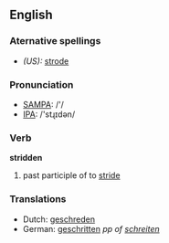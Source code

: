 ==English==

===Aternative spellings===
* ''(US):'' [[strode]]

===Pronunciation===
*[[w:SAMPA|SAMPA]]: /'/
*[[w:IPA|IPA]]: /'stɻɪdən/

===Verb===
'''stridden'''

# {{UK}} past participle of to [[stride]]

===Translations===
*Dutch: [[geschreden]]
*German: [[geschritten]] ''pp of [[schreiten]]''